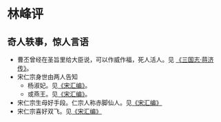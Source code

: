 # 林峰评

## 奇人轶事，惊人言语

- 曹丕曾经在圣旨里给大臣说，可以作威作福，死人活人。见 [《三国志·蒋济传》](#曹丕诏夏侯尚)。
- 宋仁宗身世由两人告知
    + 杨淑妃。见[《宋汇编》](#杨淑妃语仁宗)。
    + 或燕王。见[《宋汇编》](#吕夷简-宋人轶事-15)。
- 宋仁宗生母好手段。仁宗人称赤脚仙人。见[《宋汇编》](#李宸妃上位)
- 宋仁宗喜好双飞。见[《宋汇编》](#宋仁宗-宋人轶事-19)